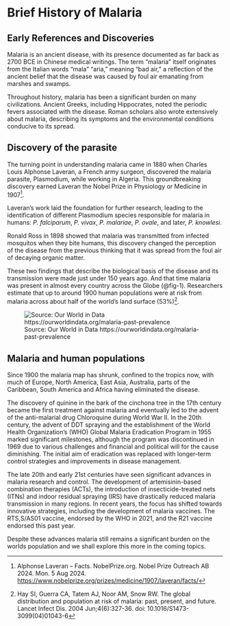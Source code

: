 # Brief History of Malaria

## Early References and Discoveries

Malaria is an ancient disease, with its presence documented as far back as 2700 BCE in Chinese medical writings. The term "malaria" itself originates from the Italian words "mala" "aria," meaning "bad air," a reflection of the ancient belief that the disease was caused by foul air emanating from marshes and swamps.

Throughout history, malaria has been a significant burden on many civilizations. Ancient Greeks, including Hippocrates, noted the periodic fevers associated with the disease. Roman scholars also wrote extensively about malaria, describing its symptoms and the environmental conditions conducive to its spread.

## Discovery of the parasite

The turning point in understanding malaria came in 1880 when Charles Louis Alphonse Laveran, a French army surgeon, discovered the malaria parasite, Plasmodium, while working in Algeria. This groundbreaking discovery earned Laveran the Nobel Prize in Physiology or Medicine in 1907[^topic-one-history-malaria-1].

[^topic-one-history-malaria-1]: Alphonse Laveran -- Facts. NobelPrize.org. Nobel Prize Outreach AB 2024. Mon. 5 Aug 2024. <https://www.nobelprize.org/prizes/medicine/1907/laveran/facts/>

Laveran's work laid the foundation for further research, leading to the identification of different Plasmodium species responsible for malaria in humans: *P. falciparum*, *P. vivax*, *P. malariae*, *P. ovale*, and later, *P. knowlesi*.

Ronald Ross in 1898 showed that malaria was transmitted from infected mosquitos when they bite humans, this discovery changed the perception of the disease from the previous thinking that it was spread from the foul air of decaying organic matter.

These two findings that describe the biological basis of the disease and its transmission were made just under 150 years ago. And that time malaria was present in almost every country across the Globe (@fig-1). Researchers estimate that up to around 1900 human populations were at risk from malaria across about half of the world's land surface (53%)[^topic-one-history-malaria-2].

[^topic-one-history-malaria-2]: Hay SI, Guerra CA, Tatem AJ, Noor AM, Snow RW. The global distribution and population at risk of malaria: past, present, and future. Lancet Infect Dis. 2004 Jun;4(6):327-36. doi: 10.1016/S1473-3099(04)01043-6

![Source: Our World in Data https://ourworldindata.org/malaria-past-prevalence](figures/Previous-prevalence-of-malaria-world-map_3105.png){#fig-1}

## Malaria and human populations 

Since 1900 the malaria map has shrunk, confined to the tropics now, with much of Europe, North America, East Asia, Australia, parts of the Caribbean, South America and Africa having eliminated the disease.

The discovery of quinine in the bark of the cinchona tree in the 17th century became the first treatment against malaria and eventually led to the advent of the anti-malarial drug Chloroquine during World War II. In the 20th century, the advent of DDT spraying and the establishment of the World Health Organization's (WHO) Global Malaria Eradication Program in 1955 marked significant milestones, although the program was discontinued in 1969 due to various challenges and financial and political will for the cause diminishing. The initial aim of eradication was replaced with longer-term control strategies and improvements in disease management.

The late 20th and early 21st centuries have seen significant advances in malaria research and control. The development of artemisinin-based combination therapies (ACTs), the introduction of insecticide-treated nets (ITNs) and indoor residual spraying (IRS) have drastically reduced malaria transmission in many regions. In recent years, the focus has shifted towards innovative strategies, including the development of malaria vaccines. The RTS,S/AS01 vaccine, endorsed by the WHO in 2021, and the R21 vaccine endorsed this past year.

Despite these advances malaria still remains a significant burden on the worlds population and we shall explore this more in the coming topics.
